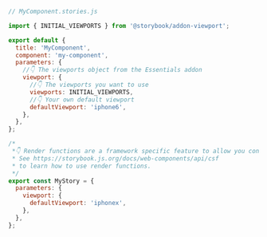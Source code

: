 ```js
// MyComponent.stories.js

import { INITIAL_VIEWPORTS } from '@storybook/addon-viewport';

export default {
  title: 'MyComponent',
  component: 'my-component',
  parameters: {
    //👇 The viewports object from the Essentials addon
    viewport: {
      //👇 The viewports you want to use
      viewports: INITIAL_VIEWPORTS,
      //👇 Your own default viewport
      defaultViewport: 'iphone6',
    },
  },
};

/*
 *👇 Render functions are a framework specific feature to allow you control on how the component renders.
 * See https://storybook.js.org/docs/web-components/api/csf
 * to learn how to use render functions.
 */
export const MyStory = {
  parameters: {
    viewport: {
      defaultViewport: 'iphonex',
    },
  },
};
```

